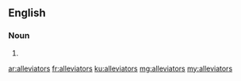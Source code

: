 ==English==

===Noun===
{{head|en}}

# {{plural of|alleviator}}

[[ar:alleviators]]
[[fr:alleviators]]
[[ku:alleviators]]
[[mg:alleviators]]
[[my:alleviators]]